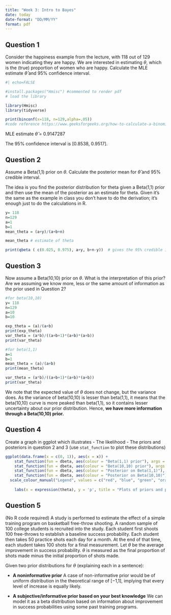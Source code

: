 ```yaml
---
title: "Week 3: Intro to Bayes"
date: today
date-format: "DD/MM/YY"
format: pdf
---
```


## Question 1

Consider the happiness example from the lecture, with 118 out of 129 women indicating they are happy. We are interested in estimating $\theta$, which is the (true) proportion of women who are happy. Calculate the MLE estimate $\hat{\theta}$ and 95% confidence interval.

```r
#| echo=FALSE

#install.packages("Hmisc") #commented to render pdf 
# load the library

library(Hmisc)
library(tidyverse)
```

```r
print(binconf(x=118, n=129,alpha=.05))
#code reference https://www.geeksforgeeks.org/how-to-calculate-a-binomial-confidence-interval-in-r/
```

MLE estimate $\hat{\theta}$ = 0.9147287

The 95% confidence interval is \[0.8538, 0.9517\].

## Question 2

Assume a Beta(1,1) prior on $\theta$. Calculate the posterior mean for $\hat{\theta}$ and 95% credible interval.

The idea is you find the posterior distribution for theta given a Beta(1,1) prior and then use the mean of the posterior as an estimate for theta. Given it's the same as the example in class you don't have to do the derivation; it's enough just to do the calculations in R.

```r
y= 118
n=129
a=1
b=1
mean_theta = (a+y)/(a+b+n)

mean_theta # estimate of theta
```

```r
print(qbeta ( c(0.025, 0.975), a+y, b+n-y))  # gives the 95% credible interval
```

## Question 3

Now assume a Beta(10,10) prior on $\theta$. What is the interpretation of this prior? Are we assuming we know more, less or the same amount of information as the prior used in Question 2?

```r
#for beta(10,10)
y= 118
n=129
a=10
b=10

exp_theta = (a)/(a+b)
print(exp_theta)
var_theta = (a*b)/((a+b+1)*(a+b)*(a+b))
print(var_theta)

#for beta(1,1)
a=1
b=1
mean_theta = (a)/(a+b)
print(mean_theta)

var_theta = (a*b)/((a+b+1)*(a+b)*(a+b))
print(var_theta)
```

We note that the expected value of $\theta$ does not change, but the variance does. As the variance of beta(10,10) is lesser than beta(1,1), it means that the beta(10,10) curve is more peaked than beta(1,1), so it contains lesser uncertainty about our prior distribution. Hence, **we have more information through a Beta(10,10) prior.**

## Question 4

Create a graph in ggplot which illustrates 
- The likelihood
- The priors and posteriors in question 2 and 3 (use `stat_function` to plot these distributions)
```r

ggplot(data.frame(x = c(0, 1)), aes(x = x)) +
    stat_function(fun = dbeta, aes(colour = "Beta(1,1) prior"), args = list(shape1 = 1, shape2 = 1)) +
    stat_function(fun = dbeta, aes(colour = "Beta(10,10) prior"), args = list(shape1 = 10, shape2 = 10)) +
    stat_function(fun = dbeta, aes(colour = "Posterior on Beta(1,1)"), args = list(shape1 = 1 + 118, shape2 = 1 + 129 - 118)) +
    stat_function(fun = dbeta, aes(colour = "Posterior on Beta(10,10)"), args = list(shape1 = 10 + 118, shape2 = 10 + 129 - 118)) +  stat_function(fun = dbinom, aes(colour = "Likelihood"), args = list(x = 118, size = 129)) +  
  scale_colour_manual("Legend", values = c("red", "blue", "green", "orange", "darkgreen"))+  
  
    labs(x = expression(theta), y = 'p', title = "Plots of priors and posteriors")
```


## Question 5

(No R code required) A study is performed to estimate the effect of a simple training program on basketball free-throw shooting. A random sample of 100 college students is recruited into the study. Each student first shoots 100 free-throws to establish a baseline success probability. Each student then takes 50 practice shots each day for a month. At the end of that time, each student takes 100 shots for a final measurement. Let $\theta$ be the average improvement in success probability. $\theta$ is measured as the final proportion of shots made minus the initial proportion of shots made.

Given two prior distributions for $\theta$ (explaining each in a sentence):

-   **A noninformative prior**
A case of non-informative prior would be of uniform distribution in the theoretical range of [−1,1], implying that every level of increase is equally likely.


-   **A subjective/informative prior based on your best knowledge**
We can model it as a beta distribution based on information about improvement in success probabilities using some past training programs. 













